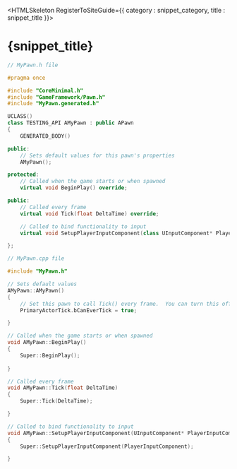 

<HTMLSkeleton RegisterToSiteGuide={{ category : snippet_category, title : snippet_title }}>

<H1>{snippet_title}</H1>

```cpp
// MyPawn.h file

#pragma once

#include "CoreMinimal.h"
#include "GameFramework/Pawn.h"
#include "MyPawn.generated.h"

UCLASS()
class TESTING_API AMyPawn : public APawn
{
	GENERATED_BODY()

public:
	// Sets default values for this pawn's properties
	AMyPawn();

protected:
	// Called when the game starts or when spawned
	virtual void BeginPlay() override;

public:	
	// Called every frame
	virtual void Tick(float DeltaTime) override;

	// Called to bind functionality to input
	virtual void SetupPlayerInputComponent(class UInputComponent* PlayerInputComponent) override;

};
```

```cpp
// MyPawn.cpp file

#include "MyPawn.h"

// Sets default values
AMyPawn::AMyPawn()
{
 	// Set this pawn to call Tick() every frame.  You can turn this off to improve performance if you don't need it.
	PrimaryActorTick.bCanEverTick = true;

}

// Called when the game starts or when spawned
void AMyPawn::BeginPlay()
{
	Super::BeginPlay();
	
}

// Called every frame
void AMyPawn::Tick(float DeltaTime)
{
	Super::Tick(DeltaTime);

}

// Called to bind functionality to input
void AMyPawn::SetupPlayerInputComponent(UInputComponent* PlayerInputComponent)
{
	Super::SetupPlayerInputComponent(PlayerInputComponent);

}
```
</HTMLSkeleton>
